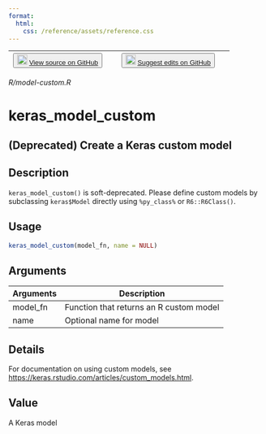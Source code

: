 ```yaml
---
format:
  html:
    css: /reference/assets/reference.css
---
```


| <button class="button"> ![](/reference/assets/GitHub-Mark-32px.png){width="20"} [View source on GitHub](https://github.com/rstudio/keras//blob/main/R/model-custom.R) </button> | <button class="button"> ![](/reference/assets/GitHub-Mark-32px.png){width="20"} [Suggest edits on GitHub](https://github.com/rstudio/keras//edit/main/R/model-custom.R) </button> |
|:------------------------------:|:--------------------------------------:|

*R/model-custom.R*

# keras_model_custom

## (Deprecated) Create a Keras custom model

## Description
`keras_model_custom()` is soft-deprecated. Please define custom models by subclassing `keras$Model` directly using `%py_class%` or `R6::R6Class()`. 


## Usage
```r
keras_model_custom(model_fn, name = NULL) 
```

## Arguments
|Arguments|Description|
|---|---|
| model_fn | Function that returns an R custom model |
| name | Optional name for model |

## Details
For documentation on using custom models, see [https://keras.rstudio.com/articles/custom_models.html](https://keras.rstudio.com/articles/custom_models.html). 


## Value
A Keras model 




